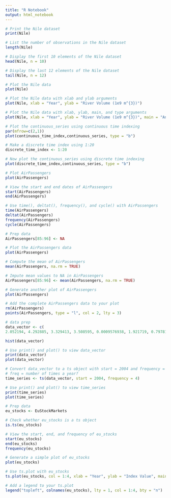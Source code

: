 ```yaml
---
title: "R Notebook"
output: html_notebook
---
```


```r
# Print the Nile dataset
print(Nile)

# List the number of observations in the Nile dataset
length(Nile)

# Display the first 10 elements of the Nile dataset
head(Nile, n = 10)

# Display the last 12 elements of the Nile dataset
tail(Nile, n = 12)
```

```r
# Plot the Nile data
plot(Nile)

# Plot the Nile data with xlab and ylab arguments
plot(Nile, xlab = "Year", ylab = "River Volume (1e9 m^{3})")

# Plot the Nile data with xlab, ylab, main, and type arguments
plot(Nile, xlab = "Year", ylab = "River Volume (1e9 m^{3})", main = "Annual River Nile Volume at Aswan, 1871-1970", type ="b")
```


```r
# Plot the continuous_series using continuous time indexing
par(mfrow=c(2,1))
plot(continuous_time_index,continuous_series, type = "b")

# Make a discrete time index using 1:20 
discrete_time_index <- 1:20

# Now plot the continuous_series using discrete time indexing
plot(discrete_time_index,continuous_series, type = "b")

```

```r
# Plot AirPassengers
plot(AirPassengers)

# View the start and end dates of AirPassengers
start(AirPassengers)
end(AirPassengers)

# Use time(), deltat(), frequency(), and cycle() with AirPassengers 
time(AirPassengers)
deltat(AirPassengers)
frequency(AirPassengers)
cycle(AirPassengers)

```

```r
# Prep data
AirPassengers[85:96] <- NA

# Plot the AirPassengers data
plot(AirPassengers)

# Compute the mean of AirPassengers
mean(AirPassengers, na.rm = TRUE)

# Impute mean values to NA in AirPassengers
AirPassengers[85:96] <- mean(AirPassengers, na.rm = TRUE)

# Generate another plot of AirPassengers
plot(AirPassengers)

# Add the complete AirPassengers data to your plot
rm(AirPassengers)
points(AirPassengers, type = "l", col = 2, lty = 3)

```

```r
# data prep
data_vector <- c(
2.052194, 4.292885, 3.329413, 3.508595, 0.0009576938, 1.921719, 0.7978134, 0.2999543, 0.9435688, 0.5748283, -0.00340059, 0.3448649, 2.222976, 0.1763145, 2.709762, 1.250195, -0.4007165, 0.8852732, -1.585242, -2.282928, -2.560953, -3.125996, -2.86603, -1.784701, -1.889491, -2.725535, -2.103314, -0.01742569, -0.3613204, -2.90084, -3.284744, -2.868459, -1.950507, -4.880189, -3.263461, -1.639606, -3.301258, -2.633125, -1.705835, -2.211983, -0.5170595, 0.07525081, -0.8406995, -1.402268, -0.1382114, -1.406595, -2.304694, 1.507389, 0.7118679, -1.130052)

hist(data_vector)

# Use print() and plot() to view data_vector
print(data_vector)
plot(data_vector)

# Convert data_vector to a ts object with start = 2004 and frequency = 4
# freq = number of times a year?
time_series <- ts(data_vector, start = 2004, frequency = 4)

# Use print() and plot() to view time_series
print(time_series)
plot(time_series)

```

```r
# Prep data
eu_stocks <- EuStockMarkets

# Check whether eu_stocks is a ts object
is.ts(eu_stocks)

# View the start, end, and frequency of eu_stocks
start(eu_stocks)
end(eu_stocks)
frequency(eu_stocks)

# Generate a simple plot of eu_stocks
plot(eu_stocks)

# Use ts.plot with eu_stocks
ts.plot(eu_stocks, col = 1:4, xlab = "Year", ylab = "Index Value", main = "Major European Stock Indices, 1991-1998")

# Add a legend to your ts.plot
legend("topleft", colnames(eu_stocks), lty = 1, col = 1:4, bty = "n")

```


























